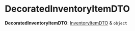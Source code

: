 
# DecoratedInventoryItemDTO

 **DecoratedInventoryItemDTO**: [InventoryItemDTO](medusa.InventoryItemDTO.mdx) & `object`
